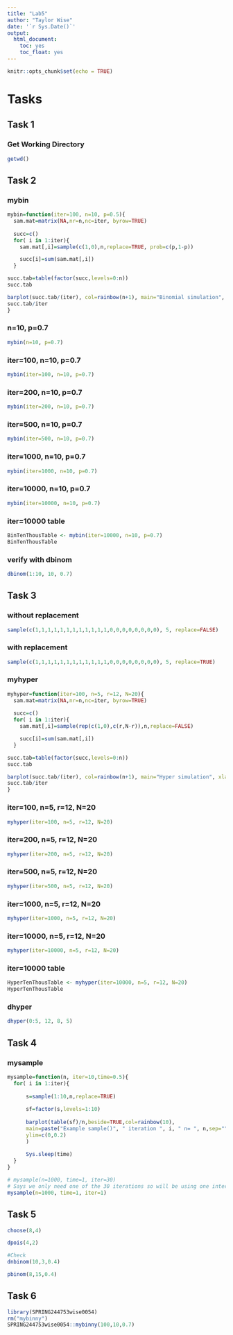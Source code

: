```yaml
---
title: "Lab5"
author: "Taylor Wise"
date: '`r Sys.Date()`'
output: 
  html_document:
    toc: yes
    toc_float: yes
---
```


```r
knitr::opts_chunk$set(echo = TRUE)
```

# Tasks

## Task 1

### Get Working Directory
```r
getwd()
```

## Task 2

### mybin
```r
mybin=function(iter=100, n=10, p=0.5){
  sam.mat=matrix(NA,nr=n,nc=iter, byrow=TRUE)
  
  succ=c()
  for( i in 1:iter){
    sam.mat[,i]=sample(c(1,0),n,replace=TRUE, prob=c(p,1-p))

    succ[i]=sum(sam.mat[,i])
  }

succ.tab=table(factor(succ,levels=0:n))
succ.tab

barplot(succ.tab/(iter), col=rainbow(n+1), main="Binomial simulation", xlab="Number of successes")
succ.tab/iter
}
```

### n=10, p=0.7
```r
mybin(n=10, p=0.7)
```

### iter=100, n=10, p=0.7
```r
mybin(iter=100, n=10, p=0.7)
```

### iter=200, n=10, p=0.7
```r
mybin(iter=200, n=10, p=0.7)
```

### iter=500, n=10, p=0.7
```r
mybin(iter=500, n=10, p=0.7)
```

### iter=1000, n=10, p=0.7
```r
mybin(iter=1000, n=10, p=0.7)
```

### iter=10000, n=10, p=0.7
```r
mybin(iter=10000, n=10, p=0.7)
```

### iter=10000 table
```r
BinTenThousTable <- mybin(iter=10000, n=10, p=0.7)
BinTenThousTable
```

### verify with dbinom
```r
dbinom(1:10, 10, 0.7)
```

## Task 3

### without replacement
```r
sample(c(1,1,1,1,1,1,1,1,1,1,1,1,0,0,0,0,0,0,0,0), 5, replace=FALSE)
```

### with replacement
```r
sample(c(1,1,1,1,1,1,1,1,1,1,1,1,0,0,0,0,0,0,0,0), 5, replace=TRUE)
```

### myhyper
```r
myhyper=function(iter=100, n=5, r=12, N=20){
  sam.mat=matrix(NA,nr=n,nc=iter, byrow=TRUE)
  
  succ=c()
  for( i in 1:iter){
    sam.mat[,i]=sample(rep(c(1,0),c(r,N-r)),n,replace=FALSE)

    succ[i]=sum(sam.mat[,i])
  }

succ.tab=table(factor(succ,levels=0:n))
succ.tab

barplot(succ.tab/(iter), col=rainbow(n+1), main="Hyper simulation", xlab="Number of successes")
succ.tab/iter
}
```

### iter=100, n=5, r=12, N=20
```r
myhyper(iter=100, n=5, r=12, N=20)
```

### iter=200, n=5, r=12, N=20
```r
myhyper(iter=200, n=5, r=12, N=20)
```

### iter=500, n=5, r=12, N=20
```r
myhyper(iter=500, n=5, r=12, N=20)
```

### iter=1000, n=5, r=12, N=20
```r
myhyper(iter=1000, n=5, r=12, N=20)
```

### iter=10000, n=5, r=12, N=20
```r
myhyper(iter=10000, n=5, r=12, N=20)
```

### iter=10000 table
```r
HyperTenThousTable <- myhyper(iter=10000, n=5, r=12, N=20)
HyperTenThousTable
```

### dhyper
```r
dhyper(0:5, 12, 8, 5)
```

## Task 4
### mysample
```r
mysample=function(n, iter=10,time=0.5){
  for( i in 1:iter){
  
      s=sample(1:10,n,replace=TRUE)
      
      sf=factor(s,levels=1:10)
      
      barplot(table(sf)/n,beside=TRUE,col=rainbow(10), 
      main=paste("Example sample()", " iteration ", i, " n= ", n,sep="") ,
      ylim=c(0,0.2)
      )
      
      Sys.sleep(time)
  }
}

# mysample(n=1000, time=1, iter=30)
# Says we only need one of the 30 iterations so will be using one interation so will be using iter=1 version of above commented code
mysample(n=1000, time=1, iter=1)
```

## Task 5
```r
choose(8,4)
```

```r
dpois(4,2)
```

```r
#Check
dnbinom(10,3,0.4)
```

```r
pbinom(8,15,0.4)
```

## Task 6
```r
library(SPRING244753wise0054)
rm("mybinny")
SPRING244753wise0054::mybinny(100,10,0.7)
```

